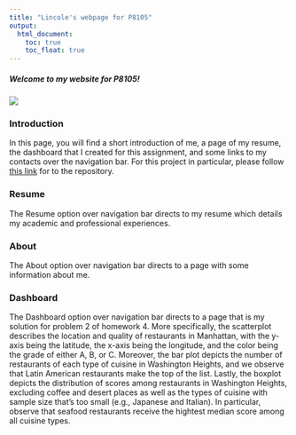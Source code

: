 ```yaml
---
title: "Lincole's webpage for P8105"
output: 
  html_document:
    toc: true
    toc_float: true
---
```


##### Welcome to my website for P8105!

![](https://media.giphy.com/media/5dkiNJvWnL1RK/giphy.gif)

### Introduction
In this page, you will find a short introduction of me, a page of my resume, the dashboard that I created for this assignment, and some links to my contacts over the navigation bar. For this project in particular, please follow [this link](https://github.com/lj-p8105/lj-p8105.github.io) for to the repository.

### Resume
The Resume option over navigation bar directs to my resume which details my academic and professional experiences.

### About
The About option over navigation bar directs to a page with some information about me.

### Dashboard
The Dashboard option over navigation bar directs to a page that is my solution for problem 2 of homework 4. More specifically, the scatterplot describes the location and quality of restaurants in Manhattan, with the y-axis being the latitude, the x-axis being the longitude, and the color being the grade of either A, B, or C. Moreover, the bar plot depicts the number of restaurants of each type of cuisine in Washington Heights, and we observe that Latin American restaurants make the top of the list. Lastly, the boxplot depicts the distribution of scores among restaurants in Washington Heights, excluding coffee and desert places as well as the types of cuisine with sample size that's too small (e.g., Japanese and Italian). In particular, observe that seafood restaurants receive the hightest median score among all cuisine types. 